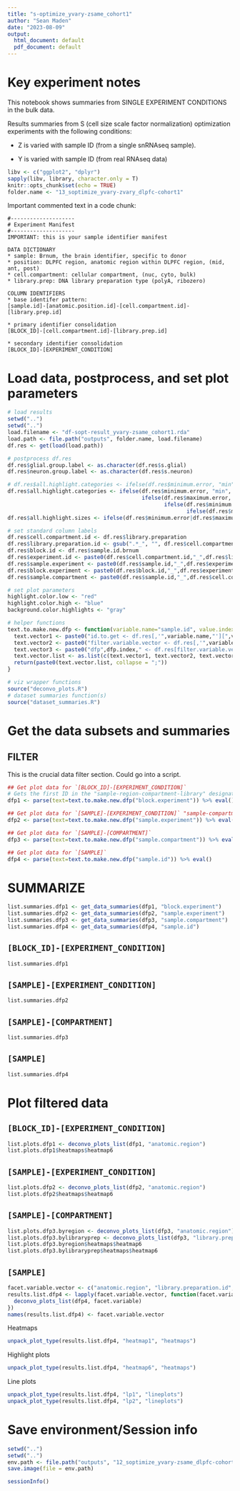 ```yaml
---
title: "s-optimize_yvary-zsame_cohort1"
author: "Sean Maden"
date: "2023-08-09"
output:
  html_document: default
  pdf_document: default
---
```


# Key experiment notes

This notebook shows summaries from SINGLE EXPERIMENT CONDITIONS in the bulk data.

Results summaries from S (cell size scale factor normalization) optimization 
experiments with the following conditions:

* Z is varied with sample ID (from a single snRNAseq sample).

* Y is varied with sample ID (from real RNAseq data)

```r
libv <- c("ggplot2", "dplyr")
sapply(libv, library, character.only = T)
knitr::opts_chunk$set(echo = TRUE)
folder.name <- "13_soptimize_yvary-zvary_dlpfc-cohort1"
```

Important commented text in a code chunk:

```
#--------------------
# Experiment Manifest
#--------------------
IMPORTANT: this is your sample identifier manifest

DATA DICTIONARY
* sample: Brnum, the brain identifier, specific to donor
* position: DLPFC region, anatomic region within DLPFC region, (mid, ant, post)
* cell.compartment: cellular compartment, (nuc, cyto, bulk)
* library.prep: DNA library preparation type (polyA, ribozero)

COLUMN IDENTIFIERS
* base identifer pattern:
[sample.id]-[anatomic.position.id]-[cell.compartment.id]-[library.prep.id]

* primary identifier consolidation
[BLOCK_ID]-[cell.compartment.id]-[library.prep.id]

* secondary identifier consolidation
[BLOCK_ID]-[EXPERIMENT_CONDITION]

```

# Load data, postprocess, and set plot parameters

```r
# load results
setwd("..")
setwd("..")
load.filename <- "df-sopt-result_yvary-zsame_cohort1.rda"
load.path <- file.path("outputs", folder.name, load.filename)
df.res <- get(load(load.path))

# postprocess df.res
df.res$glial.group.label <- as.character(df.res$s.glial)
df.res$neuron.group.label <- as.character(df.res$s.neuron)

# df.res$all.highlight.categories <- ifelse(df.res$minimum.error, "min",ifelse(,,ifelse(,,ifelse())))
df.res$all.highlight.categories <- ifelse(df.res$minimum.error, "min", 
                                          ifelse(df.res$maximum.error, "max", 
                                                 ifelse(df.res$minimum.decile.error, "min.dec", 
                                                        ifelse(df.res$maximum.decile.error, "max.dec", "mid"))))
df.res$all.highlight.sizes <- ifelse(df.res$minimum.error|df.res$maximum.error, "min/max", "min.dec/max.dec/mid")

# set standard column labels
df.res$cell.compartment.id <- df.res$library.preparation
df.res$library.preparation.id <- gsub(".*_", "", df.res$cell.compartment)
df.res$block.id <- df.res$sample.id.brnum
df.res$experiment.id <- paste0(df.res$cell.compartment.id,"_",df.res$library.preparation.id)
df.res$sample.experiment <- paste0(df.res$sample.id,"_",df.res$experiment.id)
df.res$block.experiment <- paste0(df.res$block.id,"_",df.res$experiment.id)
df.res$sample.compartment <- paste0(df.res$sample.id,"_",df.res$cell.compartment.id)

# set plot parameters
highlight.color.low <- "red"
highlight.color.high <- "blue"
background.color.highlights <- "gray"

# helper functions
text.to.make.new.dfp <- function(variable.name="sample.id", value.index=1, dfp.index=1){
  text.vector1 <- paste0("id.to.get <- df.res[,'",variable.name,"'][",value.index,"]")
  text.vector2 <- paste0("filter.variable.vector <- df.res[,'",variable.name,"']==id.to.get")
  text.vector3 <- paste0("dfp",dfp.index," <- df.res[filter.variable.vector,]")
  text.vector.list <- as.list(c(text.vector1, text.vector2, text.vector3))
  return(paste0(text.vector.list, collapse = ";"))
}
```

```r
# viz wrapper functions
source("deconvo_plots.R")
# dataset summaries function(s)
source("dataset_summaries.R")
```

# Get the data subsets and summaries

## FILTER

This is the crucial data filter section. Could go into a script.

```r
## Get plot data for `[BLOCK_ID]-[EXPERIMENT_CONDITION]`
# Gets the first ID in the "sample-region-compartment-library" designation, saves as `dfp1`.
dfp1 <- parse(text=text.to.make.new.dfp("block.experiment")) %>% eval()

## Get plot data for `[SAMPLE]-[EXPERIMENT_CONDITION]` "sample-compartment-library" as
dfp2 <- parse(text=text.to.make.new.dfp("sample.experiment")) %>% eval()

## Get plot data for `[SAMPLE]-[COMPARTMENT]`
dfp3 <- parse(text=text.to.make.new.dfp("sample.compartment")) %>% eval()

## Get plot data for `[SAMPLE]`
dfp4 <- parse(text=text.to.make.new.dfp("sample.id")) %>% eval()
```

# SUMMARIZE

```r
list.summaries.dfp1 <- get_data_summaries(dfp1, "block.experiment")
list.summaries.dfp2 <- get_data_summaries(dfp2, "sample.experiment")
list.summaries.dfp3 <- get_data_summaries(dfp3, "sample.compartment")
list.summaries.dfp4 <- get_data_summaries(dfp4, "sample.id")
```

## `[BLOCK_ID]-[EXPERIMENT_CONDITION]`

```r
list.summaries.dfp1
```

## `[SAMPLE]-[EXPERIMENT_CONDITION]`

```r
list.summaries.dfp2
```
## `[SAMPLE]-[COMPARTMENT]`

```r
list.summaries.dfp3
```

## `[SAMPLE]`

```r
list.summaries.dfp4
```

# Plot filtered data

## `[BLOCK_ID]-[EXPERIMENT_CONDITION]`

```r
list.plots.dfp1 <- deconvo_plots_list(dfp1, "anatomic.region")
list.plots.dfp1$heatmaps$heatmap6
```

## `[SAMPLE]-[EXPERIMENT_CONDITION]`

```r
list.plots.dfp2 <- deconvo_plots_list(dfp2, "anatomic.region")
list.plots.dfp2$heatmaps$heatmap6
```

## `[SAMPLE]-[COMPARTMENT]`

```r
list.plots.dfp3.byregion <- deconvo_plots_list(dfp3, "anatomic.region")
list.plots.dfp3.bylibraryprep <- deconvo_plots_list(dfp3, "library.preparation.id")
list.plots.dfp3.byregion$heatmaps$heatmap6
list.plots.dfp3.bylibraryprep$heatmaps$heatmap6
```

## `[SAMPLE]`

```r
facet.variable.vector <- c("anatomic.region", "library.preparation.id", "cell.compartment")
results.list.dfp4 <- lapply(facet.variable.vector, function(facet.variable){
  deconvo_plots_list(dfp4, facet.variable)
})
names(results.list.dfp4) <- facet.variable.vector
```

Heatmaps

```r
unpack_plot_type(results.list.dfp4, "heatmap1", "heatmaps")
```

Highlight plots

```r
unpack_plot_type(results.list.dfp4, "heatmap6", "heatmaps")
```

Line plots

```r
unpack_plot_type(results.list.dfp4, "lp1", "lineplots")
unpack_plot_type(results.list.dfp4, "lp2", "lineplots")
```


# Save environment/Session info
```r
setwd("..")
setwd("..")
env.path <- file.path("outputs", "12_soptimize_yvary-zsame_dlpfc-cohort1", "env_yvar_notebook1.RData")
save.image(file = env.path)
```
```r
sessionInfo()
```


